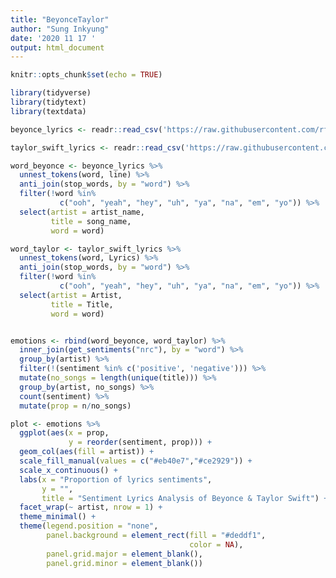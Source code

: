```yaml
---
title: "BeyonceTaylor"
author: "Sung Inkyung"
date: '2020 11 17 '
output: html_document
---
```


```r
knitr::opts_chunk$set(echo = TRUE)
```

```r
library(tidyverse)
library(tidytext)
library(textdata)
```


```r
beyonce_lyrics <- readr::read_csv('https://raw.githubusercontent.com/rfordatascience/tidytuesday/master/data/2020/2020-09-29/beyonce_lyrics.csv')

taylor_swift_lyrics <- readr::read_csv('https://raw.githubusercontent.com/rfordatascience/tidytuesday/master/data/2020/2020-09-29/taylor_swift_lyrics.csv') 
```


```r
word_beyonce <- beyonce_lyrics %>% 
  unnest_tokens(word, line) %>% 
  anti_join(stop_words, by = "word") %>% 
  filter(!word %in%
           c("ooh", "yeah", "hey", "uh", "ya", "na", "em", "yo")) %>% 
  select(artist = artist_name,
         title = song_name,
         word = word)

word_taylor <- taylor_swift_lyrics %>% 
  unnest_tokens(word, Lyrics) %>% 
  anti_join(stop_words, by = "word") %>% 
  filter(!word %in%
           c("ooh", "yeah", "hey", "uh", "ya", "na", "em", "yo")) %>% 
  select(artist = Artist,
         title = Title,
         word = word) 


emotions <- rbind(word_beyonce, word_taylor) %>% 
  inner_join(get_sentiments("nrc"), by = "word") %>% 
  group_by(artist) %>% 
  filter(!(sentiment %in% c('positive', 'negative'))) %>% 
  mutate(no_songs = length(unique(title))) %>%  
  group_by(artist, no_songs) %>% 
  count(sentiment) %>% 
  mutate(prop = n/no_songs)

```


```r
plot <- emotions %>% 
  ggplot(aes(x = prop,
             y = reorder(sentiment, prop))) +
  geom_col(aes(fill = artist)) +
  scale_fill_manual(values = c("#eb40e7","#ce2929")) +
  scale_x_continuous() +
  labs(x = "Proportion of lyrics sentiments",
       y = "",
       title = "Sentiment Lyrics Analysis of Beyonce & Taylor Swift") +
  facet_wrap(~ artist, nrow = 1) +
  theme_minimal() +
  theme(legend.position = "none",
        panel.background = element_rect(fill = "#deddf1",
                                        color = NA),
        panel.grid.major = element_blank(),
        panel.grid.minor = element_blank())
```

